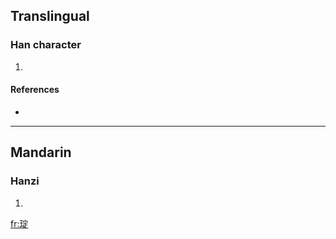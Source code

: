==Translingual==

===Han character===
{{Han char|rn=96|rad=玉|as=08|sn=12|four=|canj=一土十一人 (MGJMO)}}

# {{defn|Han|sort=玉08}}

====References====
* {{Han ref|kx=0733.160|dkj=21031|hdz=21123.120|uh=7414|ud=29716}}

----

==Mandarin==

===Hanzi===
{{cmn-hanzi|pin=[[diàn]] ([[dian4]])|wg=tien<sup>4</sup>}}

# {{defn|Mandarin|sort=玉08}}

[[fr:琔]]